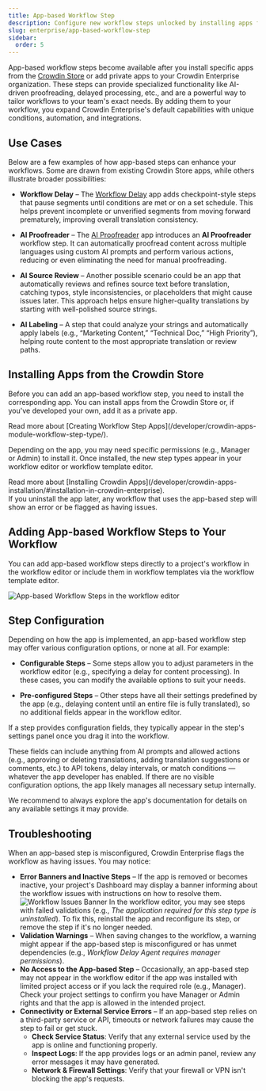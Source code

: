 ```yaml
---
title: App-based Workflow Step
description: Configure new workflow steps unlocked by installing apps from the Crowdin Store
slug: enterprise/app-based-workflow-step
sidebar:
  order: 5
---
```



App-based workflow steps become available after you install specific apps from the [Crowdin Store](https://store.crowdin.com/) or add private apps to your Crowdin Enterprise organization. These steps can provide specialized functionality like AI-driven proofreading, delayed processing, etc., and are a powerful way to tailor workflows to your team's exact needs. By adding them to your workflow, you expand Crowdin Enterprise's default capabilities with unique conditions, automation, and integrations.

## Use Cases

Below are a few examples of how app-based steps can enhance your workflows. Some are drawn from existing Crowdin Store apps, while others illustrate broader possibilities:

* **Workflow Delay** – The [Workflow Delay](https://store.crowdin.com/workflow-step-delay) app adds checkpoint-style steps that pause segments until conditions are met or on a set schedule. This helps prevent incomplete or unverified segments from moving forward prematurely, improving overall translation consistency.

* **AI Proofreader** – The [AI Proofreader](https://store.crowdin.com/ai-proofread-agent) app introduces an **AI Proofreader** workflow step. It can automatically proofread content across multiple languages using custom AI prompts and perform various actions, reducing or even eliminating the need for manual proofreading.

* **AI Source Review** – Another possible scenario could be an app that automatically reviews and refines source text before translation, catching typos, style inconsistencies, or placeholders that might cause issues later. This approach helps ensure higher-quality translations by starting with well-polished source strings.

* **AI Labeling** – A step that could analyze your strings and automatically apply labels (e.g., “Marketing Content,” “Technical Doc,” “High Priority”), helping route content to the most appropriate translation or review paths.

<CardGrid>
  <LinkCard
    title="Workflow Overview"
    href="/enterprise/workflows/"
  />
  <LinkCard
    title="Crowdin Store"
    href="https://store.crowdin.com/"
  />
</CardGrid>

## Installing Apps from the Crowdin Store

Before you can add an app-based workflow step, you need to install the corresponding app. You can install apps from the Crowdin Store or, if you've developed your own, add it as a private app.

<ReadMore>
  Read more about [Creating Workflow Step Apps](/developer/crowdin-apps-module-workflow-step-type/).
</ReadMore>

Depending on the app, you may need specific permissions (e.g., Manager or Admin) to install it. Once installed, the new step types appear in your workflow editor or workflow template editor.

<ReadMore>
  Read more about [Installing Crowdin Apps](/developer/crowdin-apps-installation/#installation-in-crowdin-enterprise).
</ReadMore>

<Aside type="caution">
  If you uninstall the app later, any workflow that uses the app-based step will show an error or be flagged as having issues.
</Aside>

## Adding App-based Workflow Steps to Your Workflow

You can add app-based workflow steps directly to a project's workflow in the workflow editor or include them in workflow templates via the workflow template editor.

<Image src={appBasedStepWorkflowEditor} alt="App-based Workflow Steps in the workflow editor" />

## Step Configuration

Depending on how the app is implemented, an app-based workflow step may offer various configuration options, or none at all. For example:

* **Configurable Steps** – Some steps allow you to adjust parameters in the workflow editor (e.g., specifying a delay for content processing). In these cases, you can modify the available options to suit your needs.

* **Pre-configured Steps** – Other steps have all their settings predefined by the app (e.g., delaying content until an entire file is fully translated), so no additional fields appear in the workflow editor.

If a step provides configuration fields, they typically appear in the step's settings panel once you drag it into the workflow.

These fields can include anything from AI prompts and allowed actions (e.g., approving or deleting translations, adding translation suggestions or comments, etc.) to API tokens, delay intervals, or match conditions — whatever the app developer has enabled. If there are no visible configuration options, the app likely manages all necessary setup internally.

<Aside type="tip">
  We recommend to always explore the app's documentation for details on any available settings it may provide.
</Aside>

## Troubleshooting

When an app-based step is misconfigured, Crowdin Enterprise flags the workflow as having issues. You may notice:

* **Error Banners and Inactive Steps** – If the app is removed or becomes inactive, your project's Dashboard may display a banner informing about the workflow issues with instructions on how to resolve them.
  <Image src={workflowIssuesBanner} alt="Workflow Issues Banner" />
  In the workflow editor, you may see steps with failed validations (e.g., *The application required for this step type is uninstalled*). To fix this, reinstall the app and reconfigure its step, or remove the step if it's no longer needed.
* **Validation Warnings** – When saving changes to the workflow, a warning might appear if the app-based step is misconfigured or has unmet dependencies (e.g., *Workflow Delay Agent requires manager permissions*).
* **No Access to the App-based Step** – Occasionally, an app-based step may not appear in the workflow editor if the app was installed with limited project access or if you lack the required role (e.g., Manager). Check your project settings to confirm you have Manager or Admin rights and that the app is allowed in the intended project.
* **Connectivity or External Service Errors** – If an app-based step relies on a third-party service or API, timeouts or network failures may cause the step to fail or get stuck.
  * **Check Service Status**: Verify that any external service used by the app is online and functioning properly.
  * **Inspect Logs**: If the app provides logs or an admin panel, review any error messages it may have generated.
  * **Network & Firewall Settings**: Verify that your firewall or VPN isn't blocking the app's requests.
